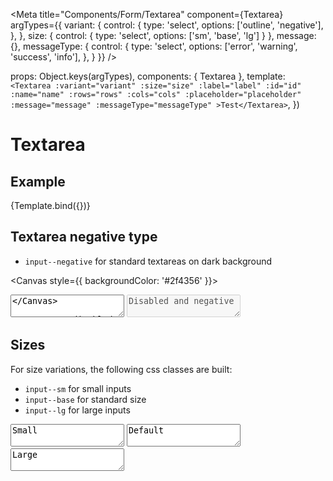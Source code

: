 
<Meta
  title="Components/Form/Textarea"
  component={Textarea}
  argTypes={{
    variant: {
      control: {
        type: 'select',
        options: ['outline', 'negative'],
      },
    },
    size: { control: { type: 'select', options: ['sm', 'base', 'lg'] } },
    message: {},
    messageType: {
      control: {
        type: 'select',
        options: ['error', 'warning', 'success', 'info'],
      },
    }
  }}
/>

  props: Object.keys(argTypes),
  components: { Textarea },
  template: `
    <Textarea
      :variant="variant"
      :size="size"
      :label="label"
      :id="id"
      :name="name"
      :rows="rows"
      :cols="cols"
      :placeholder="placeholder"
      :message="message"
      :messageType="messageType"
    >Test</Textarea>
  `,
})

# Textarea

## Example

<Canvas>
  <Story
    name="Example"
    args={{
      variant: 'outline',
      size: 'base',
      label: 'Label',
      name: 'textarea-name',
      id:'textarea-id',
      placeholder: 'Placeholder'
    }}
  >
    {Template.bind({})}
  </Story>
</Canvas>

<ArgsTable story="Example" />

## Textarea negative type

- `input--negative` for standard textareas on dark background

<Canvas style={{ backgroundColor: '#2f4356' }}>
  <textarea class="input--negative input--base" />
</Canvas>

## Textarea disabled state

- `input--disabled` or `disabled state on the input` to add the disabled style

<Canvas>
  <textarea class="input--outline input--base" disabled>Disabled</textarea>
  <textarea class="input--negative input--base" disabled>Disabled and negative</textarea>
</Canvas>

## Sizes

For size variations, the following css classes are built:

- `input--sm` for small inputs
- `input--base` for standard size
- `input--lg` for large inputs

<Canvas>
  <textarea class="input--outline input--sm" >Small</textarea>
  <textarea class="input--outline input--base" >Default</textarea>
  <textarea class="input--outline input--lg" >Large</textarea>
</Canvas>
